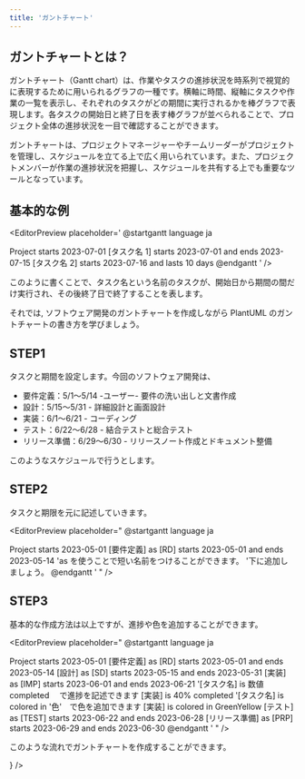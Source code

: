 ```yaml
---
title: 'ガントチャート'
---
```


## ガントチャートとは？

ガントチャート（Gantt chart）は、作業やタスクの進捗状況を時系列で視覚的に表現するために用いられるグラフの一種です。横軸に時間、縦軸にタスクや作業の一覧を表示し、それぞれのタスクがどの期間に実行されるかを棒グラフで表現します。各タスクの開始日と終了日を表す棒グラフが並べられることで、プロジェクト全体の進捗状況を一目で確認することができます。

ガントチャートは、プロジェクトマネージャーやチームリーダーがプロジェクトを管理し、スケジュールを立てる上で広く用いられています。また、プロジェクトメンバーが作業の進捗状況を把握し、スケジュールを共有する上でも重要なツールとなっています。

## 基本的な例

<EditorPreview
  placeholder='
@startgantt
language ja

Project starts 2023-07-01
[タスク名 1] starts 2023-07-01 and ends 2023-07-15
[タスク名 2] starts 2023-07-16 and lasts 10 days
@endgantt
'
/>

このように書くことで、タスク名という名前のタスクが、開始日から期間の間だけ実行され、その後終了日で終了することを表します。

それでは, ソフトウェア開発のガントチャートを作成しながら PlantUML のガントチャートの書き方を学びましょう。

<CustomBox position='center'>
  <UmlPic
    umlText='
@startgantt
language ja

Project starts 2023-05-01
[要件定義] as [RD] starts 2023-05-01 and ends 2023-05-14
[設計] as [SD] starts 2023-05-15 and ends 2023-05-31
[実装] as [IMP] starts 2023-06-01 and ends 2023-06-21
[テスト] as [TEST] starts 2023-06-22 and ends 2023-06-28
[リリース準備] as [PRP] starts 2023-06-29 and ends 2023-06-30
@endgantt
'
/>

</CustomBox>

## STEP1

タスクと期間を設定します。今回のソフトウェア開発は、

- 要件定義：5/1〜5/14 -ユーザー- 要件の洗い出しと文書作成
- 設計：5/15〜5/31 - 詳細設計と画面設計
- 実装：6/1〜6/21 - コーディング
- テスト：6/22〜6/28 - 結合テストと総合テスト
- リリース準備：6/29〜6/30 - リリースノート作成とドキュメント整備

このようなスケジュールで行うとします。

## STEP2

タスクと期限を元に記述していきます。

<EditorPreview
  placeholder="
@startgantt
language ja

Project starts 2023-05-01
[要件定義] as [RD] starts 2023-05-01 and ends 2023-05-14
'as を使うことで短い名前をつけることができます。
'下に追加しましょう。
@endgantt
'
"
/>

## STEP3

基本的な作成方法は以上ですが、進捗や色を追加することができます。

<EditorPreview
  placeholder="
@startgantt
language ja

Project starts 2023-05-01
[要件定義] as [RD] starts 2023-05-01 and ends 2023-05-14
[設計] as [SD] starts 2023-05-15 and ends 2023-05-31
[実装] as [IMP] starts 2023-06-01 and ends 2023-06-21
'[タスク名] is 数値 completed 　で進捗を記述できます
[実装] is 40% completed
'[タスク名] is colored in '色'　で色を追加できます
[実装] is colored in GreenYellow
[テスト] as [TEST] starts 2023-06-22 and ends 2023-06-28
[リリース準備] as [PRP] starts 2023-06-29 and ends 2023-06-30
@endgantt
'
"
/>

このような流れでガントチャートを作成することができます。

<CustomBox position='center' direction='column'>
  <ProblemList />
</CustomBox>

<CustomBox position='flex-start'>
  <IconButton text='Prev 状態遷移図' link='/learn/状態遷移図' startIcon={<ArrowBackIosIcon />} />
</CustomBox>
